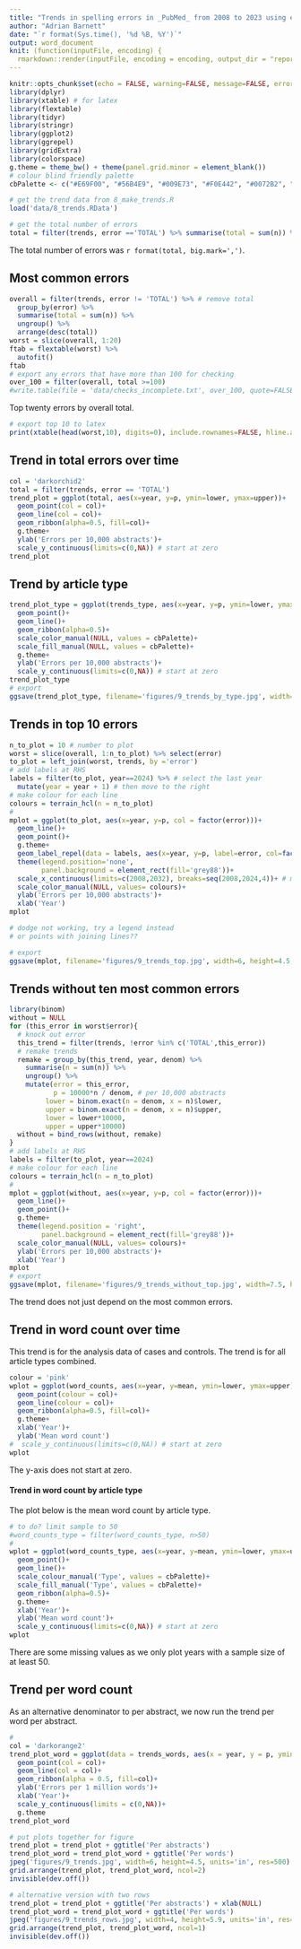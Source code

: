 ```yaml
---
title: "Trends in spelling errors in _PubMed_ from 2008 to 2023 using errors from the Wikipedia list"
author: "Adrian Barnett"
date: "`r format(Sys.time(), '%d %B, %Y')`"
output: word_document
knit: (function(inputFile, encoding) {
  rmarkdown::render(inputFile, encoding = encoding, output_dir = "reports") })
---
```


```r
knitr::opts_chunk$set(echo = FALSE, warning=FALSE, message=FALSE, error=FALSE, comment='', dpi=400)
library(dplyr)
library(xtable) # for latex
library(flextable)
library(tidyr)
library(stringr)
library(ggplot2)
library(ggrepel)
library(gridExtra)
library(colorspace)
g.theme = theme_bw() + theme(panel.grid.minor = element_blank())
# colour blind friendly palette
cbPalette <- c("#E69F00", "#56B4E9", "#009E73", "#F0E442", "#0072B2", "#D55E00", "#999999", "#CC79A7") 

# get the trend data from 8_make_trends.R
load('data/8_trends.RData')

# get the total number of errors
total = filter(trends, error =='TOTAL') %>% summarise(total = sum(n)) %>% pull(total)
```

The total number of errors was `r format(total, big.mark=',')`.

## Most common errors

```r
overall = filter(trends, error != 'TOTAL') %>% # remove total
  group_by(error) %>%
  summarise(total = sum(n)) %>%
  ungroup() %>%
  arrange(desc(total))
worst = slice(overall, 1:20) 
ftab = flextable(worst) %>%
  autofit()
ftab
# export any errors that have more than 100 for checking
over_100 = filter(overall, total >=100)
#write.table(file = 'data/checks_incomplete.txt', over_100, quote=FALSE, row.names=FALSE, sep='\t')
```

Top twenty errors by overall total.

```r
# export top 10 to latex
print(xtable(head(worst,10), digits=0), include.rownames=FALSE, hline.after=FALSE, file = "reports/9_top_ten.tex")
```

## Trend in total errors over time

```r
col = 'darkorchid2'
total = filter(trends, error == 'TOTAL')
trend_plot = ggplot(total, aes(x=year, y=p, ymin=lower, ymax=upper))+
  geom_point(col = col)+
  geom_line(col = col)+
  geom_ribbon(alpha=0.5, fill=col)+
  g.theme+
  ylab('Errors per 10,000 abstracts')+
  scale_y_continuous(limits=c(0,NA)) # start at zero
trend_plot
```

## Trend by article type 

```r
trend_plot_type = ggplot(trends_type, aes(x=year, y=p, ymin=lower, ymax=upper, col=factor(typeo), fill=factor(typeo)))+
  geom_point()+
  geom_line()+
  geom_ribbon(alpha=0.5)+
  scale_color_manual(NULL, values = cbPalette)+
  scale_fill_manual(NULL, values = cbPalette)+
  g.theme+
  ylab('Errors per 10,000 abstracts')+
  scale_y_continuous(limits=c(0,NA)) # start at zero
trend_plot_type
# export
ggsave(trend_plot_type, filename='figures/9_trends_by_type.jpg', width=6, height=4.5, units='in', dpi=500)
```


## Trends in top 10 errors

```r
n_to_plot = 10 # number to plot
worst = slice(overall, 1:n_to_plot) %>% select(error)
to_plot = left_join(worst, trends, by ='error') 
# add labels at RHS
labels = filter(to_plot, year==2024) %>% # select the last year
  mutate(year = year + 1) # then move to the right
# make colour for each line
colours = terrain_hcl(n = n_to_plot)
#
mplot = ggplot(to_plot, aes(x=year, y=p, col = factor(error)))+
  geom_line()+
  geom_point()+
  g.theme+
  geom_label_repel(data = labels, aes(x=year, y=p, label=error, col=factor(error)), adj=0, fill='grey77', direction='y')+
  theme(legend.position='none', 
        panel.background = element_rect(fill='grey88'))+
  scale_x_continuous(limits=c(2008,2032), breaks=seq(2008,2024,4))+ # more room at right-hand side
  scale_color_manual(NULL, values= colours)+
  ylab('Errors per 10,000 abstracts')+
  xlab('Year')
mplot

# dodge not working, try a legend instead
# or points with joining lines??

# export
ggsave(mplot, filename='figures/9_trends_top.jpg', width=6, height=4.5, units='in', dpi=500)
```


## Trends without ten most common errors

```r
library(binom)
without = NULL
for (this_error in worst$error){
  # knock out error
  this_trend = filter(trends, !error %in% c('TOTAL',this_error))
  # remake trends
  remake = group_by(this_trend, year, denom) %>%
    summarise(n = sum(n)) %>%
    ungroup() %>%
    mutate(error = this_error,
           p = 10000*n / denom, # per 10,000 abstracts
         lower = binom.exact(n = denom, x = n)$lower,
         upper = binom.exact(n = denom, x = n)$upper,
         lower = lower*10000,
         upper = upper*10000)
  without = bind_rows(without, remake)
}
# add labels at RHS
labels = filter(to_plot, year==2024)
# make colour for each line
colours = terrain_hcl(n = n_to_plot)
#
mplot = ggplot(without, aes(x=year, y=p, col = factor(error)))+
  geom_line()+
  geom_point()+
  g.theme+
  theme(legend.position = 'right', 
        panel.background = element_rect(fill='grey88'))+
  scale_color_manual(NULL, values= colours)+
  ylab('Errors per 10,000 abstracts')+
  xlab('Year')
mplot
# export
ggsave(mplot, filename='figures/9_trends_without_top.jpg', width=7.5, height=4.5, units='in', dpi=600)
```

The trend does not just depend on the most common errors.

## Trend in word count over time

This trend is for the analysis data of cases and controls. The trend is for all article types combined.

```r
colour = 'pink'
wplot = ggplot(word_counts, aes(x=year, y=mean, ymin=lower, ymax=upper))+
  geom_point(colour = col)+
  geom_line(colour = col)+
  geom_ribbon(alpha=0.5, fill=col)+
  g.theme+
  xlab('Year')+
  ylab('Mean word count')
#  scale_y_continuous(limits=c(0,NA)) # start at zero
wplot
```

The y-axis does not start at zero.

#### Trend in word count by article type

The plot below is the mean word count by article type.

```r
# to do? limit sample to 50
#word_counts_type = filter(word_counts_type, n>50)
#
wplot = ggplot(word_counts_type, aes(x=year, y=mean, ymin=lower, ymax=upper, col=typeo, fill=typeo, group=typeo))+
  geom_point()+
  geom_line()+
  scale_colour_manual('Type', values = cbPalette)+
  scale_fill_manual('Type', values = cbPalette)+
  geom_ribbon(alpha=0.5)+
  g.theme+
  xlab('Year')+
  ylab('Mean word count')+
  scale_y_continuous(limits=c(0,NA)) # start at zero
wplot
```

There are some missing values as we only plot years with a sample size of at least 50.

## Trend per word count

As an alternative denominator to per abstract, we now run the trend per word per abstract.

```r
#
col = 'darkorange2'
trend_plot_word = ggplot(data = trends_words, aes(x = year, y = p, ymin=lower, ymax=upper))+
  geom_point(col = col)+
  geom_line(col = col)+
  geom_ribbon(alpha = 0.5, fill=col)+
  ylab('Errors per 1 million words')+
  xlab('Year')+
  scale_y_continuous(limits = c(0,NA))+
  g.theme
trend_plot_word
```

```r
# put plots together for figure
trend_plot = trend_plot + ggtitle('Per abstracts')
trend_plot_word = trend_plot_word + ggtitle('Per words')
jpeg('figures/9_trends.jpg', width=6, height=4.5, units='in', res=500)
grid.arrange(trend_plot, trend_plot_word, ncol=2)
invisible(dev.off())

# alternative version with two rows
trend_plot = trend_plot + ggtitle('Per abstracts') + xlab(NULL)
trend_plot_word = trend_plot_word + ggtitle('Per words')
jpeg('figures/9_trends_rows.jpg', width=4, height=5.9, units='in', res=500)
grid.arrange(trend_plot, trend_plot_word, ncol=1)
invisible(dev.off())
```
